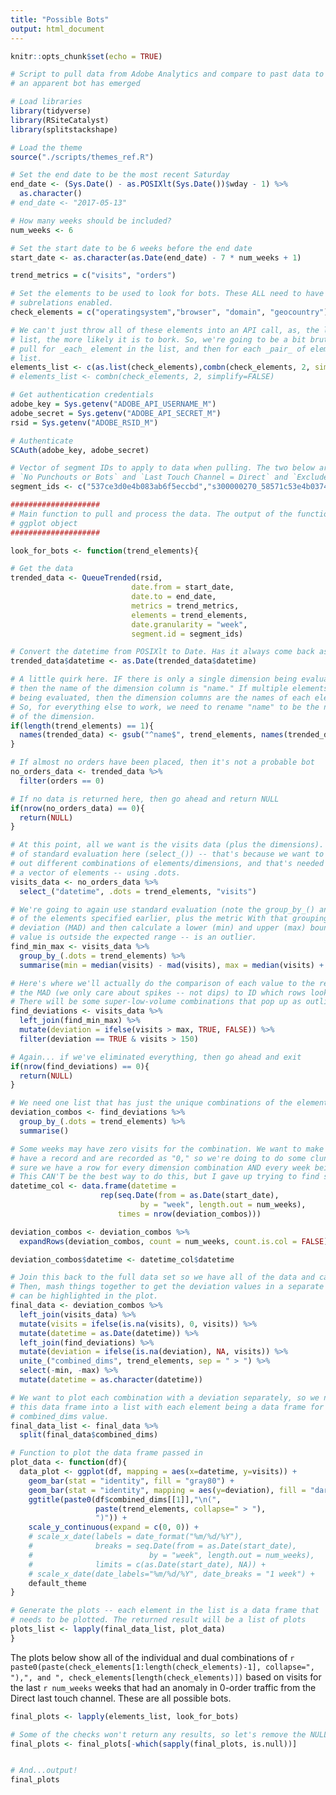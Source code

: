 ```yaml
---
title: "Possible Bots"
output: html_document
---
```


```r
knitr::opts_chunk$set(echo = TRUE)
```

```r
# Script to pull data from Adobe Analytics and compare to past data to see if
# an apparent bot has emerged

# Load libraries
library(tidyverse)
library(RSiteCatalyst)
library(splitstackshape)

# Load the theme
source("./scripts/themes_ref.R")

# Set the end date to be the most recent Saturday
end_date <- (Sys.Date() - as.POSIXlt(Sys.Date())$wday - 1) %>%
  as.character()
# end_date <- "2017-05-13"

# How many weeks should be included?
num_weeks <- 6

# Set the start date to be 6 weeks before the end date
start_date <- as.character(as.Date(end_date) - 7 * num_weeks + 1) 

trend_metrics = c("visits", "orders")

# Set the elements to be used to look for bots. These ALL need to have
# subrelations enabled.
check_elements = c("operatingsystem","browser", "domain", "geocountry")

# We can't just throw all of these elements into an API call, as, the longer the
# list, the more likely it is to bork. So, we're going to be a bit brute force and
# pull for _each_ element in the list, and then for each _pair_ of elements in the
# list.
elements_list <- c(as.list(check_elements),combn(check_elements, 2, simplify=FALSE))
# elements_list <- combn(check_elements, 2, simplify=FALSE)

# Get authentication credentials
adobe_key = Sys.getenv("ADOBE_API_USERNAME_M")
adobe_secret = Sys.getenv("ADOBE_API_SECRET_M")
rsid = Sys.getenv("ADOBE_RSID_M")

# Authenticate
SCAuth(adobe_key, adobe_secret)

# Vector of segment IDs to apply to data when pulling. The two below are
# `No Punchouts or Bots` and `Last Touch Channel = Direct` and `Exclude: Identified Bots`
segment_ids <- c("537ce3d0e4b083ab6f5eccbd","s300000270_58571c53e4b0374f4d0c19d0", "s300000270_595401b317a04517c5a37365")

####################
# Main function to pull and process the data. The output of the function is a
# ggplot object
####################

look_for_bots <- function(trend_elements){

# Get the data
trended_data <- QueueTrended(rsid,
                           date.from = start_date,
                           date.to = end_date,
                           metrics = trend_metrics,
                           elements = trend_elements,
                           date.granularity = "week",
                           segment.id = segment_ids)

# Convert the datetime from POSIXlt to Date. Has it always come back as POSIXlt?
trended_data$datetime <- as.Date(trended_data$datetime)

# A little quirk here. IF there is only a single dimension being evaluated,
# then the name of the dimension column is "name." If multiple elements are
# being evaluated, then the dimension columns are the names of each element.
# So, for everything else to work, we need to rename "name" to be the name
# of the dimension.
if(length(trend_elements) == 1){
  names(trended_data) <- gsub("^name$", trend_elements, names(trended_data))
}

# If almost no orders have been placed, then it's not a probable bot
no_orders_data <- trended_data %>%
  filter(orders == 0)

# If no data is returned here, then go ahead and return NULL
if(nrow(no_orders_data) == 0){
  return(NULL)
}

# At this point, all we want is the visits data (plus the dimensions). Note the use
# of standard evaluation here (select_()) -- that's because we want to be able to try
# out different combinations of elements/dimensions, and that's needed to pass in 
# a vector of elements -- using .dots.
visits_data <- no_orders_data %>%
  select_("datetime", .dots = trend_elements, "visits")

# We're going to again use standard evaluation (note the group_by_() and .dots) to group by all
# of the elements specified earlier, plus the metric With that grouping, we then calculate the median absolute
# deviation (MAD) and then calculate a lower (min) and upper (max) bound for whether a 
# value is outside the expected range -- is an outlier.
find_min_max <- visits_data %>%
  group_by_(.dots = trend_elements) %>%
  summarise(min = median(visits) - mad(visits), max = median(visits) + mad(visits))

# Here's where we'll actually do the comparison of each value to the respective median PLUS 
# the MAD (we only care about spikes -- not dips) to ID which rows look to be a positive outlier. 
# There will be some super-low-volume combinations that pop up as outliers, so set a threshold for those.
find_deviations <- visits_data %>%
  left_join(find_min_max) %>%
  mutate(deviation = ifelse(visits > max, TRUE, FALSE)) %>%
  filter(deviation == TRUE & visits > 150) 

# Again... if we've eliminated everything, then go ahead and exit
if(nrow(find_deviations) == 0){
  return(NULL)
}

# We need one list that has just the unique combinations of the elements
deviation_combos <- find_deviations %>% 
  group_by_(.dots = trend_elements) %>%
  summarise()

# Some weeks may have zero visits for the combination. We want to make sure they still
# have a record and are recorded as "0," so we're doing to do some clunky steps to make
# sure we have a row for every dimension combination AND every week being included.
# This CAN'T be the best way to do this, but I gave up trying to find something cleaner.
datetime_col <- data.frame(datetime = 
                    rep(seq.Date(from = as.Date(start_date),
                             by = "week", length.out = num_weeks), 
                        times = nrow(deviation_combos)))

deviation_combos <- deviation_combos %>% 
  expandRows(deviation_combos, count = num_weeks, count.is.col = FALSE)

deviation_combos$datetime <- datetime_col$datetime

# Join this back to the full data set so we have all of the data and can see the spike.
# Then, mash things together to get the deviation values in a separate column so they
# can be highlighted in the plot.
final_data <- deviation_combos %>%
  left_join(visits_data) %>%
  mutate(visits = ifelse(is.na(visits), 0, visits)) %>%
  mutate(datetime = as.Date(datetime)) %>%
  left_join(find_deviations) %>% 
  mutate(deviation = ifelse(is.na(deviation), NA, visits)) %>% 
  unite_("combined_dims", trend_elements, sep = " > ") %>%
  select(-min, -max) %>%
  mutate(datetime = as.character(datetime))

# We want to plot each combination with a deviation separately, so we need to split
# this data frame into a list with each element being a data frame for each unique
# combined_dims value.
final_data_list <- final_data %>% 
  split(final_data$combined_dims)

# Function to plot the data frame passed in
plot_data <- function(df){
  data_plot <- ggplot(df, mapping = aes(x=datetime, y=visits)) +
    geom_bar(stat = "identity", fill = "gray80") +
    geom_bar(stat = "identity", mapping = aes(y=deviation), fill = "darkred") +
    ggtitle(paste0(df$combined_dims[[1]],"\n(",
                   paste(trend_elements, collapse=" > "),
                   ")")) +
    scale_y_continuous(expand = c(0, 0)) +
    # scale_x_date(labels = date_format("%m/%d/%Y"),
    #              breaks = seq.Date(from = as.Date(start_date),
    #                          by = "week", length.out = num_weeks),
    #              limits = c(as.Date(start_date), NA)) +
    # scale_x_date(date_labels="%m/%d/%Y", date_breaks = "1 week") +
    default_theme
}

# Generate the plots -- each element in the list is a data frame that
# needs to be plotted. The returned result will be a list of plots
plots_list <- lapply(final_data_list, plot_data)
}

```

The plots below show all of the individual and dual combinations of `r paste0(paste(check_elements[1:length(check_elements)-1], collapse=", "),", and ", check_elements[length(check_elements)])` based on visits for the last `r num_weeks` weeks that had an anomaly in 0-order traffic from the Direct last touch channel. These are all possible bots.

```r

final_plots <- lapply(elements_list, look_for_bots)

# Some of the checks won't return any results, so let's remove the NULL elements
final_plots <- final_plots[-which(sapply(final_plots, is.null))]


# And...output!
final_plots
```

